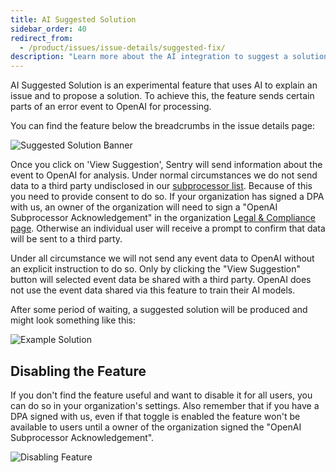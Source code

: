 ```yaml
---
title: AI Suggested Solution
sidebar_order: 40
redirect_from:
  - /product/issues/issue-details/suggested-fix/
description: "Learn more about the AI integration to suggest a solution to an issue."
---
```


AI Suggested Solution is an experimental feature that uses AI to explain an issue
and to propose a solution. To achieve this, the feature sends certain parts
of an error event to OpenAI for processing.

You can find the feature below the breadcrumbs in the issue details page:

![Suggested Solution Banner](banner.png)

Once you click on 'View Suggestion', Sentry will send information about the event to OpenAI for
analysis. Under normal circumstances we do not send data to a third party
undisclosed in our [subprocessor list](https://sentry.io/legal/subprocessors/).
Because of this you need to provide consent to do so. If your organization has
signed a DPA with us, an owner of the organization will need to sign a
"OpenAI Subprocessor Acknowledgement" in the organization [Legal & Compliance
page](https://sentry.io/orgredirect/organizations/:orgslug/settings/legal/). Otherwise an individual
user will receive a prompt to confirm that data will be sent to a third party.

Under all circumstance we will not send any event data to OpenAI without an
explicit instruction to do so. Only by clicking the "View Suggestion" button
will selected event data be shared with a third party.  OpenAI does not use the
event data shared via this feature to train their AI models.

After some period of waiting, a suggested solution will be produced and might look
something like this:

![Example Solution](solution.png)

## Disabling the Feature

If you don't find the feature useful and want to disable it for all users, you
can do so in your organization's settings.  Also remember that if you have a
DPA signed with us, even if that toggle is enabled the feature won't be available
to users until a owner of the organization signed the "OpenAI Subprocessor
Acknowledgement".

![Disabling Feature](disabling-feature.png)
